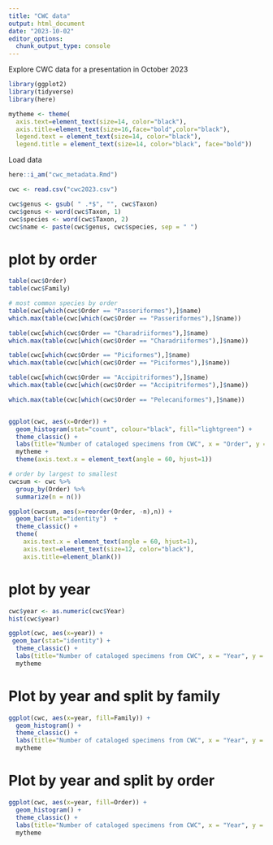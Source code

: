```yaml
---
title: "CWC data"
output: html_document
date: "2023-10-02"
editor_options: 
  chunk_output_type: console
---
```


Explore CWC data for a presentation in October 2023

```r
library(ggplot2)
library(tidyverse)
library(here)

mytheme <- theme(   
  axis.text=element_text(size=14, color="black"),
  axis.title=element_text(size=16,face="bold",color="black"),
  legend.text = element_text(size=14, color="black"),
  legend.title = element_text(size=14, color="black", face="bold"))
```

Load data
```r
here::i_am("cwc_metadata.Rmd")

cwc <- read.csv("cwc2023.csv")

cwc$genus <- gsub( " .*$", "", cwc$Taxon)
cwc$genus <- word(cwc$Taxon, 1)
cwc$species <- word(cwc$Taxon, 2)
cwc$name <- paste(cwc$genus, cwc$species, sep = " ")
```

# plot by order
```r
table(cwc$Order)
table(cwc$Family)

# most common species by order
table(cwc[which(cwc$Order == "Passeriformes"),]$name)
which.max(table(cwc[which(cwc$Order == "Passeriformes"),]$name))

table(cwc[which(cwc$Order == "Charadriiformes"),]$name)
which.max(table(cwc[which(cwc$Order == "Charadriiformes"),]$name))

table(cwc[which(cwc$Order == "Piciformes"),]$name)
which.max(table(cwc[which(cwc$Order == "Piciformes"),]$name))

table(cwc[which(cwc$Order == "Accipitriformes"),]$name)
which.max(table(cwc[which(cwc$Order == "Accipitriformes"),]$name))

which.max(table(cwc[which(cwc$Order == "Pelecaniformes"),]$name))


ggplot(cwc, aes(x=Order)) +
  geom_histogram(stat="count", colour="black", fill="lightgreen") +
  theme_classic() +
  labs(title="Number of cataloged specimens from CWC", x = "Order", y = "Count") +
  mytheme +
  theme(axis.text.x = element_text(angle = 60, hjust=1)) 

# order by largest to smallest
cwcsum <- cwc %>%   
  group_by(Order) %>% 
  summarize(n = n())

ggplot(cwcsum, aes(x=reorder(Order, -n),n)) +
  geom_bar(stat="identity")  +
  theme_classic() +
  theme(
    axis.text.x = element_text(angle = 60, hjust=1),
    axis.text=element_text(size=12, color="black"),
    axis.title=element_blank())
```


# plot by year
```r
cwc$year <- as.numeric(cwc$Year)
hist(cwc$year)

ggplot(cwc, aes(x=year)) +
 geom_bar(stat="identity") +
  theme_classic() +
  labs(title="Number of cataloged specimens from CWC", x = "Year", y = "Count") +
  mytheme 
```

# Plot by year and split by family
```r
ggplot(cwc, aes(x=year, fill=Family)) +
  geom_histogram() +
  theme_classic() +
  labs(title="Number of cataloged specimens from CWC", x = "Year", y = "Count") +
  mytheme

```

# Plot by year and split by order
```r
ggplot(cwc, aes(x=year, fill=Order)) +
  geom_histogram() +
  theme_classic() +
  labs(title="Number of cataloged specimens from CWC", x = "Year", y = "Count") +
  mytheme

```